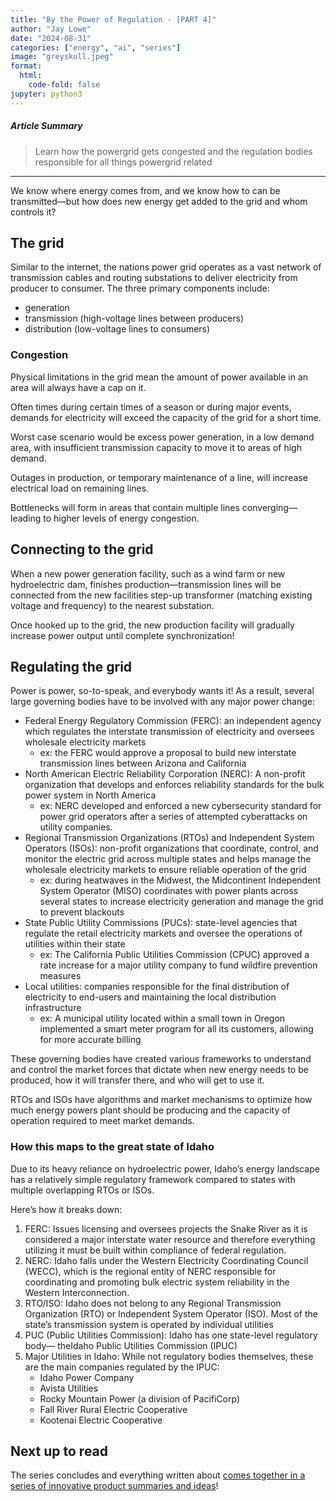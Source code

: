 ```yaml
---
title: "By the Power of Regulation - [PART 4]"
author: "Jay Lowe"
date: "2024-08-31"
categories: ["energy", "ai", "series"]
image: "greyskull.jpeg"
format:
  html:
    code-fold: false
jupyter: python3
---
```


##### Article Summary

> Learn how the powergrid gets congested and the regulation bodies responsible for all things powergrid related

---

We know where energy comes from, and we know how to can be transmitted—but how does new energy get added to the grid and whom controls it?

## The grid

Similar to the internet, the nations power grid operates as a vast network of transmission cables and routing substations to deliver electricity from producer to consumer. The three primary components include:

- generation
- transmission (high-voltage lines between producers)
- distribution (low-voltage lines to consumers)

### Congestion

Physical limitations in the grid mean the amount of power available in an area will always have a cap on it.

Often times during certain times of a season or during major events, demands for electricity will exceed the capacity of the grid for a short time.

Worst case scenario would be excess power generation, in a low demand area, with insufficient transmission capacity to move it to areas of high demand.

Outages in production, or temporary maintenance of a line, will increase electrical load on remaining lines.

Bottlenecks will form in areas that contain multiple lines converging—leading to higher levels of energy congestion.



## Connecting to the grid

When a new power generation facility, such as a wind farm or new hydroelectric dam, finishes production—transmission lines will be connected from the new facilities step-up transformer (matching existing voltage and frequency) to the nearest substation.

Once hooked up to the grid, the new production facility will gradually increase power output until complete synchronization!

## Regulating the grid

Power is power, so-to-speak, and everybody wants it! As a result, several large governing bodies have to be involved with any major power change:

- Federal Energy Regulatory Commission (FERC): an independent agency which regulates the interstate transmission of electricity and oversees wholesale electricity markets
    - ex: the FERC would approve a proposal to build new interstate transmission lines between Arizona and California
- North American Electric Reliability Corporation (NERC): A non-profit organization that develops and enforces reliability standards for the bulk power system in North America
    - ex: NERC developed and enforced a new cybersecurity standard for power grid operators after a series of attempted cyberattacks on utility companies.
- Regional Transmission Organizations (RTOs) and Independent System Operators (ISOs): non-profit organizations that coordinate, control, and monitor the electric grid across multiple states and helps manage the wholesale electricity markets to ensure reliable operation of the grid
    - ex: during heatwaves in the Midwest, the Midcontinent Independent System Operator (MISO) coordinates with power plants across several states to increase electricity generation and manage the grid to prevent blackouts
- State Public Utility Commissions (PUCs): state-level agencies that regulate the retail electricity markets and oversee the operations of utilities within their state
    - ex: The California Public Utilities Commission (CPUC) approved a rate increase for a major utility company to fund wildfire prevention measures
- Local utilities: companies responsible for the final distribution of electricity to end-users and maintaining the local distribution infrastructure
    - ex: A municipal utility located within a small town in Oregon implemented a smart meter program for all its customers, allowing for more accurate billing

These governing bodies have created various frameworks to understand and control the market forces that dictate when new energy needs to be produced, how it will transfer there, and who will get to use it.

RTOs and ISOs have algorithms and market mechanisms to optimize how much energy powers plant should be producing and the capacity of operation required to meet market demands.

### How this maps to the great state of Idaho

Due to its heavy reliance on hydroelectric power, Idaho's energy landscape has a relatively simple regulatory framework compared to states with multiple overlapping RTOs or ISOs.

Here’s how it breaks down:

1. FERC: Issues licensing and oversees projects the Snake River as it is considered a major interstate water resource and therefore everything utilizing it must be built within compliance of federal regulation.
2. NERC: Idaho falls under the Western Electricity Coordinating Council (WECC), which is the regional entity of NERC responsible for coordinating and promoting bulk electric system reliability in the Western Interconnection.
3. RTO/ISO: Idaho does not belong to any Regional Transmission Organization (RTO) or Independent System Operator (ISO). Most of the state's transmission system is operated by individual utilities
4. PUC (Public Utilities Commission): Idaho has one state-level regulatory body— theIdaho Public Utilities Commission (IPUC)
5. Major Utilities in Idaho: While not regulatory bodies themselves, these are the main companies regulated by the IPUC:
    - Idaho Power Company
    - Avista Utilities
    - Rocky Mountain Power (a division of PacifiCorp)
    - Fall River Rural Electric Cooperative
    - Kootenai Electric Cooperative

## Next up to read

The series concludes and everything written about [comes together in a series of innovative product summaries and ideas](../p5_energized_ai_hypotheses/index.qmd)!